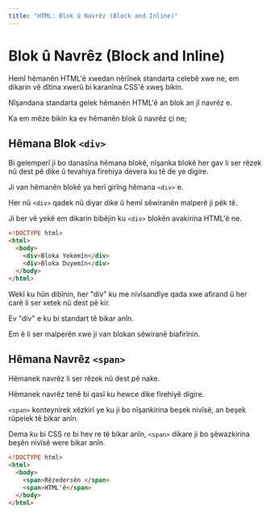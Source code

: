 ```yaml
---
title: "HTML: Blok û Navrêz (Block and Inline)"
---
```


# **Blok û Navrêz (Block and Inline)**

Hemî hêmanên HTML'ê xwedan nêrînek standarta celebê xwe ne, em dikarin vê dîtina xwerû bi karanîna CSS'ê xweş bikin.

Nîşandana standarta gelek hêmanên HTML'ê an blok an jî navrêz e.

Ka em mêze bikin ka ev hêmanên blok û navrêz çi ne;

## **Hêmana Blok `<div>`**

Bi gelemperî ji bo danasîna hêmana blokê, nîşanka blokê her gav li ser rêzek nû dest pê dike û tevahiya firehiya devera ku tê de ye digire.

Ji van hêmanên blokê ya herî girîng hêmana `<div>` e.

Her nû `<div>` qadek nû diyar dike û hemî sêwiranên malperê ji pêk tê.

Ji ber vê yekê em dikarin bibêjin ku `<div>` blokên avakirina HTML'ê ne.

```html copy showLineNumbers
<!DOCTYPE html>
<html>
  <body>
    <div>Bloka Yekemîn</div>
    <div>Bloka Duyemîn</div>
  </body>
</html>
```

Wekî ku hûn dibînin, her "div" ku me nivîsandîye qada xwe afirand û her carê li ser xetek nû dest pê kir.

Ev "div" e ku bi standart tê bikar anîn.

Em ê li ser malperên xwe ji van blokan sêwiranê biafirînin.

## **Hêmana Navrêz `<span>`**

Hêmanek navrêz li ser rêzek nû dest pê nake.

Hêmanek navrêz tenê bi qasî ku hewce dike firehiyê digire.

`<span>` konteynirek xêzkirî ye ku ji bo nîşankirina beşek nivîsê, an beşek rûpelek tê bikar anîn.

Dema ku bi CSS re bi hev re tê bikar anîn, `<span>` dikare ji bo şêwazkirina beşên nivîsê were bikar anîn.

```html copy showLineNumbers
<!DOCTYPE html>
<html>
  <body>
    <span>Rêzedersên </span>
    <span>HTML'ê</span>
  </body>
</html>
```
